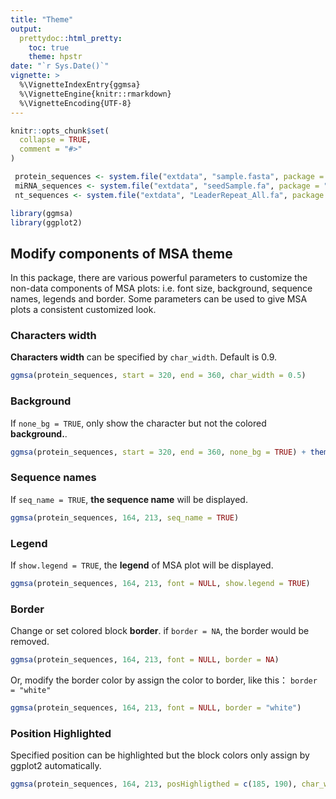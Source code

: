 ```yaml
---
title: "Theme"
output: 
  prettydoc::html_pretty:
    toc: true
    theme: hpstr
date: "`r Sys.Date()`"
vignette: >
  %\VignetteIndexEntry{ggmsa}
  %\VignetteEngine{knitr::rmarkdown}
  %\VignetteEncoding{UTF-8}
---
```


```r
knitr::opts_chunk$set(
  collapse = TRUE,
  comment = "#>"
)

 protein_sequences <- system.file("extdata", "sample.fasta", package = "ggmsa")
 miRNA_sequences <- system.file("extdata", "seedSample.fa", package = "ggmsa")
 nt_sequences <- system.file("extdata", "LeaderRepeat_All.fa", package = "ggmsa")

library(ggmsa)
library(ggplot2)
```

##  Modify components of MSA theme

In this package, there are various powerful parameters to customize the non-data components of MSA plots: i.e. font size, background, sequence names, legends and border. Some parameters can be used to give MSA plots a consistent customized look.   

###  Characters width

**Characters width** can be specified by `char_width`. Default is 0.9.
```r
ggmsa(protein_sequences, start = 320, end = 360, char_width = 0.5)
```

###  Background 

If `none_bg = TRUE`, only show the character but not the colored **background.**.
```r
ggmsa(protein_sequences, start = 320, end = 360, none_bg = TRUE) + theme_void()
```

###  Sequence names

 If `seq_name = TRUE`, **the sequence name** will be displayed.  
```r
ggmsa(protein_sequences, 164, 213, seq_name = TRUE)
```

### Legend

If `show.legend = TRUE`, the **legend** of MSA plot will be displayed.  
```r
ggmsa(protein_sequences, 164, 213, font = NULL, show.legend = TRUE)
```

### Border

Change or set colored block **border**. if `border = NA`, the border would be removed.

```r
ggmsa(protein_sequences, 164, 213, font = NULL, border = NA)
```

Or, modify the border color by assign the color to border, like this： `border = "white"`
```r
ggmsa(protein_sequences, 164, 213, font = NULL, border = "white")
```

### Position Highlighted

Specified position can be highlighted  but the block colors only assign by ggplot2 automatically. 


```r
ggmsa(protein_sequences, 164, 213, posHighligthed = c(185, 190), char_width = 0.5)
```



